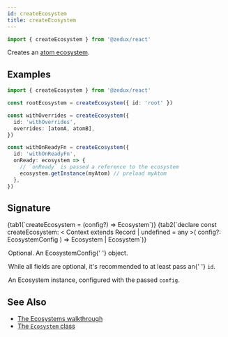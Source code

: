```yaml
---
id: createEcosystem
title: createEcosystem
---
```



```ts
import { createEcosystem } from '@zedux/react'
```

Creates an [atom ecosystem](../classes/Ecosystem).

## Examples

```ts
import { createEcosystem } from '@zedux/react'

const rootEcosystem = createEcosystem({ id: 'root' })

const withOverrides = createEcosystem({
  id: 'withOverrides',
  overrides: [atomA, atomB],
})

const withOnReadyFn = createEcosystem({
  id: 'withOnReadyFn',
  onReady: ecosystem => {
    // `onReady` is passed a reference to the ecosystem
    ecosystem.getInstance(myAtom) // preload myAtom
  },
})
```

## Signature

<Tabs>
  {tab1(`createEcosystem = (config?) => Ecosystem`)}
  {tab2(`declare const createEcosystem: <
  Context extends Record<string, any> | undefined = any
>(
  config?: EcosystemConfig<Context>
) => Ecosystem<any> | Ecosystem<Context>`)}
</Tabs>

<Legend>
  <Item name="config">
    <p>
      Optional. An <Link to="../types/EcosystemConfig">EcosystemConfig</Link>{' '}
      object.
    </p>
    <p>
      While all fields are optional, it's recommended to at least pass an{' '}
      <code>id</code>.
    </p>
  </Item>
  <Item name="Returns">
    <p>
      An <Link to="../classes/Ecosystem">Ecosystem</Link> instance, configured
      with the passed <code>config</code>.
    </p>
  </Item>
</Legend>

## See Also

- [The Ecosystems walkthrough](../../walkthrough/ecosystems)
- [The `Ecosystem` class](../classes/Ecosystem)
